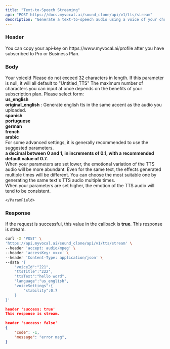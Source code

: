 ```yaml
---
title: "Text-to-Speech Streaming"
api: "POST https://docs.myvocal.ai/sound_clone/api/v1/tts/stream"
description: "Generate a text-to-speech audio using a voice of your choice and returns audio stream.(❗❗❗File-related interfaces are not supported, please use interface tools for requests.)"
---
```

### Header
<ParamField header="accessKey"   type="string" required>
  You can copy your api-key on https://www.myvocal.ai/profile after you have subscribed to Pro or Business Plan.
</ParamField>

### Body
<ParamField body="voiceId" type="string">
  Your voiceId
</ParamField>
<ParamField body="ttsTitle" type="string">
  Please do not exceed 32 characters in length. If this parameter is null, it will all default to "Untitled_TTS" 
</ParamField>
<ParamField body="ttsText" type="string">
  The maximum number of characters you can input at once depends on the benefits of your subscription plan.
</ParamField>
<ParamField body="language" type="string">
  Please select form: 
  <div><b>us_english</b></div>
  <div><b>original_english</b> : Generate english tts in the same accent as the audio you uploaded.</div>
  <div><b>spanish</b></div>
  <div><b>portuguese</b></div>
  <div><b>german</b></div>
  <div><b>french</b></div>
  <div><b>arabic</b></div>
</ParamField>
<ParamField body="voiceSettings" type="object">
For some advanced settings, it is generally recommended to use the suggested parameters.
<Expandable title="Toggle object">
    <ParamField body="stability" type="number">
     <div><b>a decimal between 0 and 1, in increments of 0.1, with a recommended default value of 0.7.</b></div>
     <div>When your parameters are set lower, the emotional variation of the TTS audio will be more abundant. Even for the same text, the effects generated multiple times will be different. You can choose the most suitable one by generating the same text's TTS audio multiple times.</div>
     <div>When your parameters are set higher, the emotion of the TTS audio will tend to be consistent.</div>
      
    </ParamField>
</Expandable>

</ParamField>

### Response
<ParamField header="success"   type="string" >
    If the request is successful, this value in the callback is <b>true</b>.
</ParamField>
This response is stream.


<RequestExample>

```bash Example Request
curl -X 'POST' \
'https://api.myvocal.ai/sound_clone/api/v1/tts/stream' \
--header 'accept: audio/mpeg' \
--header 'accessKey: xxxx' \
--header 'Content-Type: application/json' \
--data '{
    "voiceId":"221",
    "ttsTitle":"222",
    "ttsText":"hello word",
    "language":"us_english",
    "voiceSettings":{
        "stability":0.7
    }
}'
```
</RequestExample>


<ResponseExample>

```json  200（success）
header 'success: true'
This response is stream.
```
```json  200（fail）
header 'success: false'
{
  	"code": -1,
	"message": "error msg",
}
```
</ResponseExample>

